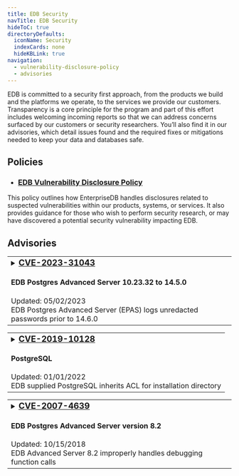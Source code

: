 ```yaml
---
title: EDB Security
navTitle: EDB Security
hideToC: true
directoryDefaults:
  iconName: Security
  indexCards: none
  hideKBLink: true
navigation:
  - vulnerability-disclosure-policy
  - advisories
---
```


EDB is committed to a security first approach, from the products we build and the platforms we operate, to the services we provide our customers. Transparency is a core principle for the program and part of this effort includes welcoming incoming reports so that we can address concerns surfaced by our customers or security researchers. You’ll also find it in our advisories, which detail issues found and the required fixes or mitigations needed to keep your data and databases safe.

## Policies

* <h3><a href="vulnerability-disclosure-policy">EDB Vulnerability Disclosure Policy</a></h3>
This policy outlines how EnterpriseDB handles disclosures related to suspected vulnerabilities within our products, systems, or services. It also provides guidance for those who wish to perform security research, or may have discovered a potential security vulnerability impacting EDB.

## Advisories


<table class="table table-bordered overflow-auto"><tr><td>
<details><summary><h3 style="display:inline"><a href="advisories/cve202331043">CVE-2023-31043</a></h3><h4>EDB Postgres Advanced Server 10.23.32 to 14.5.0</h4>
Updated: 05/02/2023<br/>
EDB Postgres Advanced Server (EPAS) logs unredacted passwords prior to 14.6.0
<br/></summary>
<hr/>
<em>Summary:</em> EDB Postgres Advanced Server (EPAS) versions before 14.6.0 log unredacted passwords in situations where optional parameters are used with CREATE/ALTER USER/GROUP/ROLE, and redacting was configured with edb_filter_log.redact_password_commands. The fixed versions are 10.23.33, 11.18.29, 12.13.17, 13.9.13, and 14.6.0.
<a href="advisories/cve202331043">Read More...</a>
</details></td></tr></table>

<table class="table table-bordered overflow-auto"><tr><td>
<details><summary><h3 style="display:inline"><a href="advisories/cve201910128">CVE-2019-10128</a></h3><h4>PostgreSQL</h4>
Updated: 01/01/2022<br/>
EDB supplied PostgreSQL inherits ACL for installation directory
<br/></summary>
<hr/>
<em>Summary:</em> A vulnerability was found in PostgreSQL versions 11.x prior to 11.3. The Windows installer for EDB-supplied PostgreSQL does not lock down the ACL of the binary installation directory or the ACL of the data directory; it keeps the inherited ACL. In the default configuration, this allows a local attacker to read arbitrary data directory files, essentially bypassing database-imposed read access limitations. In plausible non-default configurations, an attacker having both an unprivileged Windows account and an unprivileged PostgreSQL account can cause the PostgreSQL service account to execute arbitrary code.
<h5><a href="advisories/cve201910128">Read More...</a></h5>
</details></td></tr></table>

<table class="table table-bordered overflow-auto"><tr><td>
<details><summary><h3 style="display:inline"><a href="advisories/cve20074639">CVE-2007-4639</a></h3><h4>EDB Postgres Advanced Server version 8.2</h4>
Updated: 10/15/2018<br/>
EDB Advanced Server 8.2 improperly handles debugging function calls
<br/></summary>
<hr/>
<em>Summary:</em> EDB Postgres Advanced Server 8.2 does not properly handle certain debugging function calls that occur before a call to <code>pldbg_create_listener</code>, which allows remote authenticated users to cause a denial of service (daemon crash) and possibly execute arbitrary code via a SELECT statement that invokes a <code>pldbg_</code> function, as demonstrated by (1) <code>pldbg_get_stack</code> and (2) <code>pldbg_abort_target</code>, which triggers use of an uninitialized pointer.
<h5><a href="advisories/cve20074639">Read More...</a></h5>
</details></td></tr></table>



